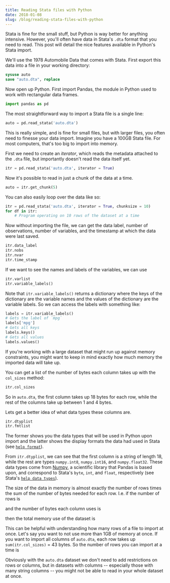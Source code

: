```yaml
---
title: Reading Stata files with Python
date: 2018-01-08
slug: /blog/reading-stata-files-with-python
---
```



Stata is fine for the small stuff, but Python is way better for anything
intensive. However, you'll often have data in Stata's `.dta` format that you
need to read. This post will detail the nice features available in Python's
Stata import.

We'll use the 1978 Automobile Data that comes with Stata. First export this data into a file in your working directory:
```stata
sysuse auto
save "auto.dta", replace
```

Now open up Python. First import Pandas, the module in Python used to work with rectangular data frames.
```python
import pandas as pd
```

The most straightforward way to import a Stata file is a single line:
```python
auto = pd.read_stata('auto.dta')
```

This is really simple, and is fine for small files, but with larger files, you often need to finesse your data import.
Imagine you have a 100GB Stata file. For most computers, that's too big to import into memory.

First we need to create an _iterator_, which reads the metadata attached to the `.dta` file, but importantly doesn't read the data itself yet.
```python
itr = pd.read_stata('auto.dta', iterator = True)
```

Now it's possible to read in just a chunk of the data at a time.
```python
auto = itr.get_chunk(5)
```

You can also easily loop over the data like so:
```python
itr = pd.read_stata('auto.dta', iterator = True, chunksize = 10)
for df in itr:
    # Program operating on 10 rows of the dataset at a time

```

Now without importing the file, we can get the data label, number of observations, number of variables, and the timestamp at which the data were last saved.
```python
itr.data_label
itr.nobs
itr.nvar
itr.time_stamp
```

If we want to see the names and labels of the variables, we can use
```python
itr.varlist
itr.variable_labels()
```
Note that `itr.variable_labels()` returns a dictionary where the keys of the dictionary are the variable names and the values of the dictionary are the variable labels. So we can access the labels with something like:

```python
labels = itr.variable_labels()
# Gets the label of `mpg`
labels['mpg']
# Gets all keys
labels.keys()
# Gets all values
labels.values()
```

If you're working with a large dataset that might run up against memory constraints, you might want to keep in mind exactly how much memory the imported data will take up.

You can get a list of the number of bytes each column takes up with the `col_sizes` method:
```python
itr.col_sizes
```
So in `auto.dta`, the first column takes up 18 bytes for each row, while the rest of the columns take up between 1 and 4 bytes.

Lets get a better idea of what data types these columns are.
```python
itr.dtyplist
itr.fmtlist
```
The former shows you the data types that will be used in Python upon import and the latter shows the display formats the data had used in Stata (see [`help format`](https://www.stata.com/help.cgi?format)).

From `itr.dtyplist`, we can see that the first column is a string of length 18, while the rest are types `numpy.int8`, `numpy.int16`, and `numpy.float32`. These data types come from [Numpy](http://www.numpy.org/), a scientific library that Pandas is based upon, and correspond to Stata's `byte`, `int`, and `float`, respectively (see Stata's [`help data types`](https://www.stata.com/help.cgi?datatypes)).

The size of the data in memory is almost exactly the number of rows times the sum of the number of bytes needed for each row. I.e. if the number of rows is

<TeX math="N" />

and the number of bytes each column uses is

<TeX math="B_{col}" />

then the total memory use of the dataset is

<TeX math="N * \sum_{col} B_{col}" />

This can be helpful with understanding how many rows of a file to import at once. Let's say you want to not use more than 1GB of memory at once. If you want to import all columns of `auto.dta`, each row takes up `sum(itr.col_sizes)` = 43 bytes. So the number of rows you can import at a time is

<TeX math="1024 MB * \frac{1024 KB}{1 MB} * \frac{1024 B}{1 KB} * \frac{1 \text{ row}}{43 B} \approx 25 \text{ million rows}" block />

Obviously with the `auto.dta` dataset we don't need to add restrictions on rows or columns, but in datasets with columns -- especially those with many string columns -- you might not be able to read in your whole dataset at once.
